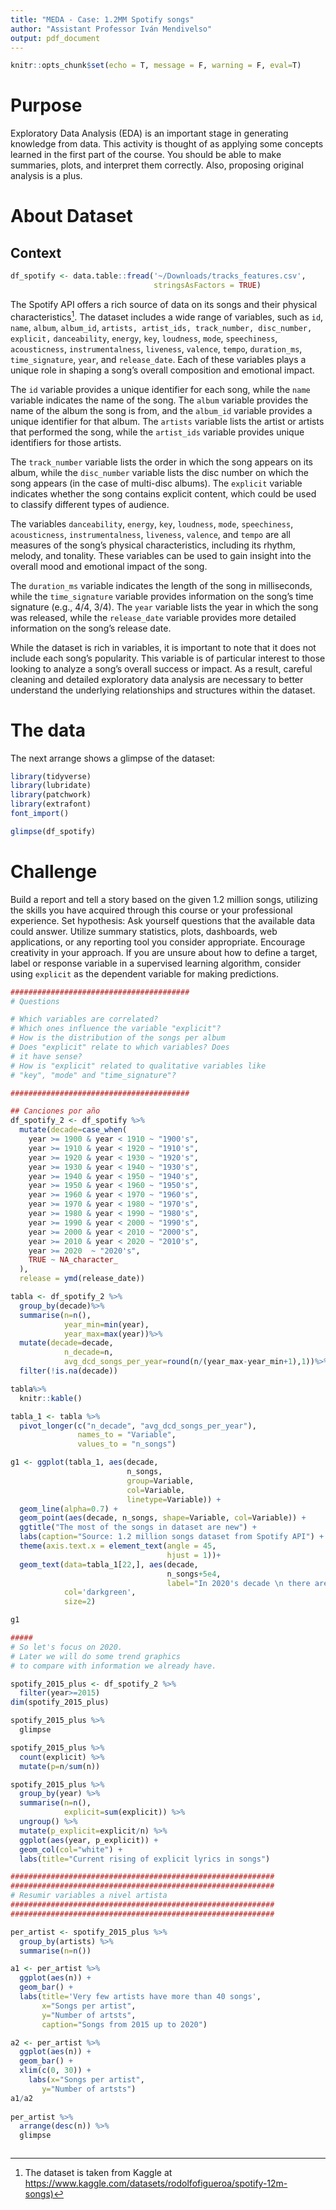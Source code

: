 ```yaml
---
title: "MEDA - Case: 1.2MM Spotify songs"
author: "Assistant Professor Iván Mendivelso"
output: pdf_document
---
```


```r
knitr::opts_chunk$set(echo = T, message = F, warning = F, eval=T)
```

# Purpose

Exploratory Data Analysis (EDA) is an important stage in generating knowledge from data. This activity is thought of as applying some concepts learned in the first part of the course. You should be able to make summaries, plots, and interpret them correctly. Also, proposing original analysis is a plus.

# About Dataset

## Context


```r
df_spotify <- data.table::fread('~/Downloads/tracks_features.csv',
                                stringsAsFactors = TRUE)
```

The Spotify API offers a rich source of data on its songs and their physical characteristics^[The dataset is taken from Kaggle at <https://www.kaggle.com/datasets/rodolfofigueroa/spotify-12m-songs)>]. The dataset includes a wide range of variables, such as `id`, `name`, `album`, `album_id`, `artists, artist_ids, track_number, disc_number, explicit,` `danceability`, `energy`, `key`, `loudness`, `mode`, `speechiness`, `acousticness`, `instrumentalness`, `liveness`, `valence`, `tempo`, `duration_ms`, `time_signature`, `year`, and `release_date`. Each of these variables plays a unique role in shaping a song's overall composition and emotional impact.

The `id` variable provides a unique identifier for each song, while the `name` variable indicates the name of the song. The `album` variable provides the name of the album the song is from, and the `album_id` variable provides a unique identifier for that album. The `artists` variable lists the artist or artists that performed the song, while the `artist_ids` variable provides unique identifiers for those artists.

The `track_number` variable lists the order in which the song appears on its album, while the `disc_number` variable lists the disc number on which the song appears (in the case of multi-disc albums). The `explicit` variable indicates whether the song contains explicit content, which could be used to classify different types of audience.

The variables `danceability`, `energy`, `key`, `loudness`, `mode`, `speechiness`, `acousticness`, `instrumentalness`, `liveness`, `valence`, and `tempo` are all measures of the song's physical characteristics, including its rhythm, melody, and tonality. These variables can be used to gain insight into the overall mood and emotional impact of the song.

The `duration_ms` variable indicates the length of the song in milliseconds, while the `time_signature` variable provides information on the song's time signature (e.g., 4/4, 3/4). The `year` variable lists the year in which the song was released, while the `release_date` variable provides more detailed information on the song's release date.

While the dataset is rich in variables, it is important to note that it does not include each song's popularity. This variable is of particular interest to those looking to analyze a song's overall success or impact. As a result, careful cleaning and detailed exploratory data analysis are necessary to better understand the underlying relationships and structures within the dataset.

# The data

The next arrange shows a glimpse of the dataset:

```r
library(tidyverse)
library(lubridate)
library(patchwork)
library(extrafont)
font_import()

glimpse(df_spotify)
```

# Challenge

Build a report and tell a story based on the given 1.2 million songs, utilizing the skills you have acquired through this course or your professional experience. Set hypothesis: Ask yourself questions that the available data could answer. Utilize summary statistics, plots, dashboards, web applications, or any reporting tool you consider appropriate. Encourage creativity in your approach. If you are unsure about how to define a target, label or response variable in a supervised learning algorithm, consider using `explicit` as the dependent variable for making predictions.


```r
########################################
# Questions

# Which variables are correlated?
# Which ones influence the variable "explicit"?
# How is the distribution of the songs per album
# Does "explicit" relate to which variables? Does
# it have sense?
# How is "explicit" related to qualitative variables like
# "key", "mode" and "time_signature"?

########################################


```




```r
## Canciones por año
df_spotify_2 <- df_spotify %>%
  mutate(decade=case_when(
    year >= 1900 & year < 1910 ~ "1900's",
    year >= 1910 & year < 1920 ~ "1910's",
    year >= 1920 & year < 1930 ~ "1920's",
    year >= 1930 & year < 1940 ~ "1930's",
    year >= 1940 & year < 1950 ~ "1940's",
    year >= 1950 & year < 1960 ~ "1950's",
    year >= 1960 & year < 1970 ~ "1960's",
    year >= 1970 & year < 1980 ~ "1970's",
    year >= 1980 & year < 1990 ~ "1980's",
    year >= 1990 & year < 2000 ~ "1990's",
    year >= 2000 & year < 2010 ~ "2000's",
    year >= 2010 & year < 2020 ~ "2010's",
    year >= 2020  ~ "2020's",
    TRUE ~ NA_character_ 
  ),
  release = ymd(release_date))

tabla <- df_spotify_2 %>%
  group_by(decade)%>%
  summarise(n=n(),
            year_min=min(year),
            year_max=max(year))%>%
  mutate(decade=decade,
            n_decade=n,
            avg_dcd_songs_per_year=round(n/(year_max-year_min+1),1))%>%
  filter(!is.na(decade))

tabla%>%
  knitr::kable()
```


```r
tabla_1 <- tabla %>%
  pivot_longer(c("n_decade", "avg_dcd_songs_per_year"),
               names_to = "Variable",
               values_to = "n_songs")
```


```r
g1 <- ggplot(tabla_1, aes(decade,
                          n_songs,
                          group=Variable,
                          col=Variable,
                          linetype=Variable)) +
  geom_line(alpha=0.7) +
  geom_point(aes(decade, n_songs, shape=Variable, col=Variable)) +
  ggtitle("The most of the songs in dataset are new") +
  labs(caption="Source: 1.2 million songs dataset from Spotify API") +
  theme(axis.text.x = element_text(angle = 45,
                                   hjust = 1))+
  geom_text(data=tabla_1[22,], aes(decade, 
                                   n_songs+5e4, 
                                   label="In 2020's decade \n there are only \n songs from 2020"),
            col='darkgreen',
            size=2) 

g1
```


```r
#####
# So let's focus on 2020. 
# Later we will do some trend graphics 
# to compare with information we already have.

spotify_2015_plus <- df_spotify_2 %>%
  filter(year>=2015)
dim(spotify_2015_plus)

```

```r
spotify_2015_plus %>%
  glimpse
```

```r
spotify_2015_plus %>%
  count(explicit) %>%
  mutate(p=n/sum(n))

spotify_2015_plus %>%
  group_by(year) %>%
  summarise(n=n(),
            explicit=sum(explicit)) %>%
  ungroup() %>%
  mutate(p_explicit=explicit/n) %>%
  ggplot(aes(year, p_explicit)) +
  geom_col(col="white") +
  labs(title="Current rising of explicit lyrics in songs")

```

```r
###########################################################
###########################################################
# Resumir variables a nivel artista
###########################################################
###########################################################

per_artist <- spotify_2015_plus %>%
  group_by(artists) %>%
  summarise(n=n())

a1 <- per_artist %>%
  ggplot(aes(n)) +
  geom_bar() +
  labs(title='Very few artists have more than 40 songs',
       x="Songs per artist",
       y="Number of artsts",
       caption="Songs from 2015 up to 2020")

a2 <- per_artist %>%
  ggplot(aes(n)) +
  geom_bar() +
  xlim(c(0, 30)) +
    labs(x="Songs per artist",
       y="Number of artsts")
a1/a2
  
per_artist %>%
  arrange(desc(n)) %>%
  glimpse
```

```r

```

